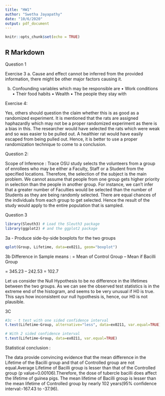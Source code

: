 ---
title: "HW1"
author: "Swetha Jayapathy"
date: "10/6/2020"
output: pdf_document
---

```{r setup, include=FALSE}
knitr::opts_chunk$set(echo = TRUE)
```

## R Markdown

Question 1

Exercise 3
a. Cause and effect cannot be inferred from the provided information, there might be other major factors causing it.

b. Confounding variables which may be responsible are 
•	Work conditions
•	Their food habits
•	Wealth
•	The people they stay with

Exercise 4: 

Yes, others should question the claim whether this is as good as a randomized experiment. It is mentioned that the rats are assigned haphazardly which may not be a proper randomized experiment as there is a bias in this. The researcher would have selected the rats which were weak and so was easier to be pulled out. A healthier rat would have easily escaped from being pulled out. Hence, it is better to use a proper randomization technique to come to a conclusion.

Question 2:

Scope of Inference : 
Trace OSU study selects the volunteers from a group of enrollees who may be either a Faculty, Staff or a Student from the specified locations. Therefore, the selection of the subject is the main problem. We cannot assume that people from one group gets higher priority in selection than the people in another group. For instance, we can’t infer that a greater number of Faculties would be selected than the number of Students as they are being randomly selected. There are equal chances of the individuals from each group to get selected. Hence the result of the study would apply to the entire population that is sampled.

Question 3
```{r 3a}
library(Sleuth3) # Load the Sleuth3 package
library(ggplot2) # and the ggplot2 package

```

3a - Produce side-by-side boxplots for the two groups

```{r Lifetime, echo=TRUE}
qplot(Group, Lifetime, data=ex0211, geom="boxplot")
```

3b
Difference in Sample means :
= Mean of Control Group – Mean if Bacilli Group

= 345.23 – 242.53 = 102.7

Let us consider the Null Hypothesis to be no difference in the lifetimes between the two groups.
As we can see the observed test statistics is in the extreme end of the histogram, and seems to be very unusual if H0 is true. This says how inconsistent our null hypothesis is, hence, our H0 is not plausible.

3C 
```{r test1}
#3c - t test with one sided confidence interval
t.test(Lifetime~Group, alternative="less", data=ex0211, var.equal=TRUE)

```

```{r test}
# With 2 sided confidence interval
t.test(Lifetime~Group, data=ex0211, var.equal=TRUE)

```

Statistical conclusion :

The data provide convincing evidence that the mean difference in the Lifetime of the Bacilli group and that of Controlled group are not equal.Average Lifetime of Bacilli group is lesser than that of the Controlled group (p value=0.00106).Therefore, the dose of tubercle bacilli does affect the lifetime of guinea pigs. The mean lifetime of Bacilli group is lesser than the mean lifetime of Controlled group by nearly 102 years(95% confidence interval:-167.43 to -37.96).
